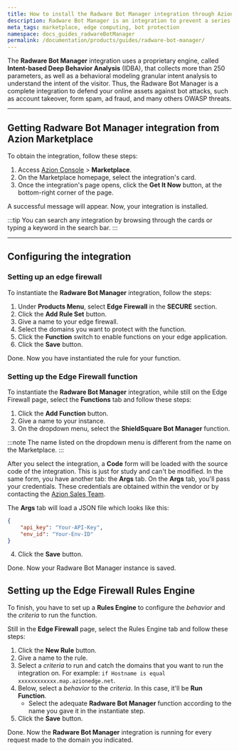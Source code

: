 ```yaml
---
title: How to install the Radware Bot Manager integration through Azion Marketplace
description: Radware Bot Manager is an integration to prevent a series of atacks on your website.
meta_tags: marketplace, edge computing, bot protection
namespace: docs_guides_radwareBotManager
permalink: /documentation/products/guides/radware-bot-manager/
---
```


The **Radware Bot Manager** integration uses a proprietary engine, called **Intent-based Deep Behavior Analysis** (IDBA), that collects more than 250 parameters, as well as a behavioral modeling granular intent analysis to understand the intent of the visitor. Thus, the Radware Bot Manager is a complete integration to defend your online assets against bot attacks, such as account takeover, form spam, ad fraud, and many others OWASP threats.

---

## Getting Radware Bot Manager integration from Azion Marketplace

To obtain the integration, follow these steps:

1. Access [Azion Console](/en/documentation/products/guides/how-to-access-rtm/) > **Marketplace**.
2. On the Marketplace homepage, select the integration's card.
3. Once the integration's page opens, click the **Get It Now** button, at the bottom-right corner of the page.

A successful message will appear. Now, your integration is installed.

:::tip
You can search any integration by browsing through the cards or typing a keyword in the search bar.
:::

---

## Configuring the integration

### Setting up an edge firewall

To instantiate the **Radware Bot Manager** integration, follow the steps:

1. Under **Products Menu**, select **Edge Firewall** in the **SECURE** section.
2. Click the **Add Rule Set** button.
3. Give a name to your edge firewall.
4. Select the domains you want to protect with the function.
5. Click the **Function** switch to enable functions on your edge application.
6. Click the **Save** button.

Done. Now you have instantiated the rule for your function.

### Setting up the Edge Firewall function 

To instantiate the **Radware Bot Manager** integration, while still on the Edge Firewall page, select the **Functions** tab and follow these steps:

1. Click the **Add Function** button.
2. Give a name to your instance.
3. On the dropdown menu, select the **ShieldSquare Bot Manager** function.

:::note
The name listed on the dropdown menu is different from the name on the Marketplace.
:::

After you select the integration, a **Code** form will be loaded with the source code of the integration. This is just for study and can't be modified. In the same form, you have another tab: the **Args** tab. On the **Args** tab, you'll pass your credentials. These credentials are obtained within the vendor or by contacting the [Azion Sales Team](https://www.azion.com/en/contact-sales/).

The **Args** tab will load a JSON file which looks like this:

```json
{
    "api_key": "Your-API-Key",
    "env_id": "Your-Env-ID"
}
```

4. Click the **Save** button.

Done. Now your Radware Bot Manager instance is saved.

## Setting up the Edge Firewall Rules Engine

To finish, you have to set up a **Rules Engine** to configure the *behavior* and the *criteria* to run the function.

Still in the **Edge Firewall** page, select the Rules Engine tab and follow these steps:

1. Click the **New Rule** button.
2. Give a name to the rule.
3. Select a *criteria* to run and catch the domains that you want to run the integration on. For example: `if Hostname is equal xxxxxxxxxxxx.map.azionedge.net`.
4. Below, select a *behavior* to the *criteria*. In this case, it'll be **Run Function**. 
    - Select the adequate **Radware Bot Manager** function according to the name you gave it in the instantiate step.
5. Click the **Save** button.

Done. Now the **Radware Bot Manager** integration is running for every request made to the domain you indicated.




